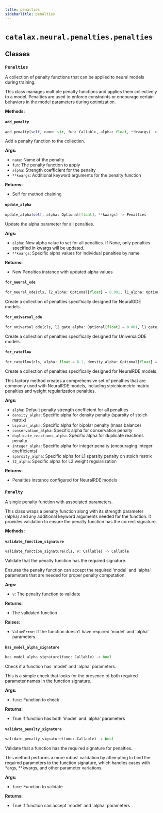 ```yaml
---
title: penalties
sidebarTitle: penalties
---
```


# `catalax.neural.penalties.penalties`

## Classes

### `Penalties` <sup><a href="https://github.com/JR-1991/Catalax/blob/master/catalax/neural/penalties/penalties.py#L31" target="_blank"><Icon icon="github" style="width: 14px; height: 14px;" /></a></sup>


A collection of penalty functions that can be applied to neural models during training.

This class manages multiple penalty functions and applies them collectively to a model.
Penalties are used to enforce constraints or encourage certain behaviors in the model
parameters during optimization.


**Methods:**

#### `add_penalty` <sup><a href="https://github.com/JR-1991/Catalax/blob/master/catalax/neural/penalties/penalties.py#L56" target="_blank"><Icon icon="github" style="width: 14px; height: 14px;" /></a></sup>

```python
add_penalty(self, name: str, fun: Callable, alpha: float, **kwargs) -> Penalties
```

Add a penalty function to the collection.

**Args:**
- `name`: Name of the penalty
- `fun`: The penalty function to apply
- `alpha`: Strength coefficient for the penalty
- `**kwargs`: Additional keyword arguments for the penalty function

**Returns:**
- Self for method chaining


#### `update_alpha` <sup><a href="https://github.com/JR-1991/Catalax/blob/master/catalax/neural/penalties/penalties.py#L95" target="_blank"><Icon icon="github" style="width: 14px; height: 14px;" /></a></sup>

```python
update_alpha(self, alpha: Optional[float], **kwargs) -> Penalties
```

Update the alpha parameter for all penalties.

**Args:**
- `alpha`: New alpha value to set for all penalties. If None, only penalties
specified in kwargs will be updated.
- `**kwargs`: Specific alpha values for individual penalties by name

**Returns:**
- New Penalties instance with updated alpha values


#### `for_neural_ode` <sup><a href="https://github.com/JR-1991/Catalax/blob/master/catalax/neural/penalties/penalties.py#L121" target="_blank"><Icon icon="github" style="width: 14px; height: 14px;" /></a></sup>

```python
for_neural_ode(cls, l2_alpha: Optional[float] = 0.001, l1_alpha: Optional[float] = None) -> Penalties
```

Create a collection of penalties specifically designed for NeuralODE models.


#### `for_universal_ode` <sup><a href="https://github.com/JR-1991/Catalax/blob/master/catalax/neural/penalties/penalties.py#L145" target="_blank"><Icon icon="github" style="width: 14px; height: 14px;" /></a></sup>

```python
for_universal_ode(cls, l2_gate_alpha: Optional[float] = 0.001, l1_gate_alpha: Optional[float] = None, l2_residual_alpha: Optional[float] = 0.001, l1_residual_alpha: Optional[float] = None, l2_mlp_alpha: Optional[float] = 0.001, l1_mlp_alpha: Optional[float] = None) -> Penalties
```

Create a collection of penalties specifically designed for UniversalODE models.


#### `for_rateflow` <sup><a href="https://github.com/JR-1991/Catalax/blob/master/catalax/neural/penalties/penalties.py#L201" target="_blank"><Icon icon="github" style="width: 14px; height: 14px;" /></a></sup>

```python
for_rateflow(cls, alpha: float = 0.1, density_alpha: Optional[float] = None, bipolar_alpha: Optional[float] = None, conservation_alpha: Optional[float] = None, duplicate_reactions_alpha: Optional[float] = None, integer_alpha: Optional[float] = None, sparsity_alpha: Optional[float] = None, l2_alpha: Optional[float] = None, null_space_alpha: Optional[float] = None) -> Penalties
```

Create a collection of penalties specifically designed for NeuralRDE models.

This factory method creates a comprehensive set of penalties that are commonly
used with NeuralRDE models, including stoichiometric matrix penalties and
weight regularization penalties.

**Args:**
- `alpha`: Default penalty strength coefficient for all penalties
- `density_alpha`: Specific alpha for density penalty (sparsity of stoich matrix)
- `bipolar_alpha`: Specific alpha for bipolar penalty (mass balance)
- `conservation_alpha`: Specific alpha for conservation penalty
- `duplicate_reactions_alpha`: Specific alpha for duplicate reactions penalty
- `integer_alpha`: Specific alpha for integer penalty (encouraging integer coefficients)
- `sparsity_alpha`: Specific alpha for L1 sparsity penalty on stoich matrix
- `l2_alpha`: Specific alpha for L2 weight regularization

**Returns:**
- Penalties instance configured for NeuralRDE models


### `Penalty` <sup><a href="https://github.com/JR-1991/Catalax/blob/master/catalax/neural/penalties/penalties.py#L289" target="_blank"><Icon icon="github" style="width: 14px; height: 14px;" /></a></sup>


A single penalty function with associated parameters.

This class wraps a penalty function along with its strength parameter (alpha)
and any additional keyword arguments needed for the function. It provides
validation to ensure the penalty function has the correct signature.


**Methods:**

#### `validate_function_signature` <sup><a href="https://github.com/JR-1991/Catalax/blob/master/catalax/neural/penalties/penalties.py#L327" target="_blank"><Icon icon="github" style="width: 14px; height: 14px;" /></a></sup>

```python
validate_function_signature(cls, v: Callable) -> Callable
```

Validate that the penalty function has the required signature.

Ensures the penalty function can accept the required 'model' and 'alpha'
parameters that are needed for proper penalty computation.

**Args:**
- `v`: The penalty function to validate

**Returns:**
- The validated function

**Raises:**
- `ValueError`: If the function doesn't have required 'model' and 'alpha' parameters


#### `has_model_alpha_signature` <sup><a href="https://github.com/JR-1991/Catalax/blob/master/catalax/neural/penalties/penalties.py#L349" target="_blank"><Icon icon="github" style="width: 14px; height: 14px;" /></a></sup>

```python
has_model_alpha_signature(func: Callable) -> bool
```

Check if a function has 'model' and 'alpha' parameters.

This is a simple check that looks for the presence of both required
parameter names in the function signature.

**Args:**
- `func`: Function to check

**Returns:**
- True if function has both 'model' and 'alpha' parameters


#### `validate_penalty_signature` <sup><a href="https://github.com/JR-1991/Catalax/blob/master/catalax/neural/penalties/penalties.py#L367" target="_blank"><Icon icon="github" style="width: 14px; height: 14px;" /></a></sup>

```python
validate_penalty_signature(func: Callable) -> bool
```

Validate that a function has the required signature for penalties.

This method performs a more robust validation by attempting to bind
the required parameters to the function signature, which handles
cases with *args, **kwargs, and other parameter variations.

**Args:**
- `func`: Function to validate

**Returns:**
- True if function can accept 'model' and 'alpha' parameters

